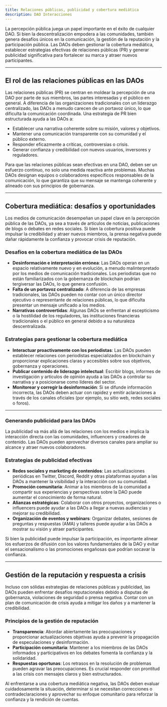 ```yaml
---
title: Relaciones públicas, publicidad y cobertura mediática
description: DAO Interacciones
---
```


La percepción pública juega un papel importante en el éxito de cualquier DAO. Si bien la descentralización empodera a las comunidades, también genera desafíos únicos en la comunicación, la gestión de la reputación y la participación pública. Las DAOs deben gestionar la cobertura mediática, establecer estrategias efectivas de relaciones públicas (PR) y generar publicidad significativa para fortalecer su marca y atraer nuevos participantes.

---

## **El rol de las relaciones públicas en las DAOs**

Las relaciones públicas (PR) se centran en moldear la percepción de una DAO por parte de sus miembros, las partes interesadas y el público en general. A diferencia de las organizaciones tradicionales con un liderazgo centralizado, las DAOs a menudo carecen de un portavoz único, lo que dificulta la comunicación coordinada. Una estrategia de PR bien estructurada ayuda a las DAOs a:

- Establecer una narrativa coherente sobre su misión, valores y objetivos.
- Mantener una comunicación transparente con su comunidad y el público externo.
- Responder eficazmente a críticas, controversias o crisis.
- Generar confianza y credibilidad con nuevos usuarios, inversores y reguladores.

Para que las relaciones públicas sean efectivas en una DAO, deben ser un esfuerzo continuo, no solo una medida reactiva ante problemas. Muchas DAOs designan equipos o colaboradores específicos responsables de la comunicación, lo que garantiza que su mensaje se mantenga coherente y alineado con sus principios de gobernanza.

---

## **Cobertura mediática: desafíos y oportunidades**

Los medios de comunicación desempeñan un papel clave en la percepción pública de las DAOs, ya sea a través de artículos de noticias, publicaciones de blogs o debates en redes sociales. Si bien la cobertura positiva puede impulsar la credibilidad y atraer nuevos miembros, la prensa negativa puede dañar rápidamente la confianza y provocar crisis de reputación.

### **Desafíos en la cobertura mediática de las DAOs**

- **Desinformación e interpretación errónea**: Las DAOs operan en un espacio relativamente nuevo y en evolución, a menudo malinterpretado por los medios de comunicación tradicionales. Los periodistas que no están familiarizados con la gobernanza de blockchain podrían tergiversar las DAOs, lo que genera confusión. 
- **Falta de un portavoz centralizado**: A diferencia de las empresas tradicionales, las DAOs pueden no contar con un único director ejecutivo o representante de relaciones públicas, lo que dificulta presentar un mensaje unificado a los medios.
- **Narrativas controvertidas**: Algunas DAOs se enfrentan al escepticismo o la hostilidad de los reguladores, las instituciones financieras tradicionales o el público en general debido a su naturaleza descentralizada.

### **Estrategias para gestionar la cobertura mediática**

- **Interactuar proactivamente con los periodistas**: Las DAOs pueden establecer relaciones con periodistas especializados en blockchain y proporcionar explicaciones claras y accesibles sobre sus objetivos, gobernanza y operaciones.
- **Publicar contenido de liderazgo intelectual**: Escribir blogs, informes de investigación y artículos de opinión ayuda a las DAOs a controlar su narrativa y a posicionarse como líderes del sector.
- **Monitorear y corregir la desinformación**: Si se difunde información incorrecta, las DAOs deben actuar con rapidez y emitir aclaraciones a través de los canales oficiales (por ejemplo, su sitio web, redes sociales o foros).

---

### **Generando publicidad para las DAOs**

La publicidad va más allá de las relaciones con los medios e implica la interacción directa con las comunidades, influencers y creadores de contenido. Las DAOs pueden aprovechar diversos canales para ampliar su alcance y atraer nuevos colaboradores.

### **Estrategias de publicidad efectivas**

- **Redes sociales y marketing de contenidos**: Las actualizaciones periódicas en Twitter, Discord, Reddit y otras plataformas ayudan a las DAOs a mantener la visibilidad y la interacción con su comunidad.
- **Promoción comunitaria**: Animar a los miembros de la comunidad a compartir sus experiencias y perspectivas sobre la DAO puede aumentar el conocimiento de forma natural.
- **Alianzas estratégicas**: Colaborar con otros proyectos, organizaciones o influencers puede ayudar a las DAOs a llegar a nuevas audiencias y mejorar su credibilidad.
- **Organización de eventos y webinars**: Organizar debates, sesiones de preguntas y respuestas (AMA) y talleres puede ayudar a las DAOs a mostrar su visión y atraer participantes.

Si bien la publicidad puede impulsar la participación, es importante alinear los esfuerzos de difusión con los valores fundamentales de la DAO y evitar el sensacionalismo o las promociones engañosas que podrían socavar la confianza.

---  

## **Gestión de la reputación y respuesta a crisis**

Incluso con sólidas estrategias de relaciones públicas y publicidad, las DAOs pueden enfrentar desafíos reputacionales debido a disputas de gobernanza, violaciones de seguridad o prensa negativa. Contar con un plan de comunicación de crisis ayuda a mitigar los daños y a mantener la credibilidad.

### **Principios de la gestión de reputación**

- **Transparencia**: Abordar abiertamente las preocupaciones y proporcionar actualizaciones objetivas ayuda a prevenir la propagación de especulaciones y desinformación.
- **Participación comunitaria**: Mantener a los miembros de las DAOs informados y participativos en los debates fomenta la confianza y la solidaridad.
- **Respuestas oportunas**: Los retrasos en la resolución de problemas pueden agravar las preocupaciones. Es crucial responder con prontitud a las crisis con mensajes claros y bien estructurados.

Al enfrentarse a una cobertura mediática negativa, las DAOs deben evaluar cuidadosamente la situación, determinar si se necesitan correcciones o contradeclaraciones y aprovechar su enfoque comunitario para reforzar la confianza y la rendición de cuentas.